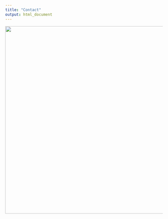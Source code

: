 ```yaml
---
title: "Contact"
output: html_document
---
```


<div style="text-align: center">

<img src=/img/email.jpeg height="600"  />

